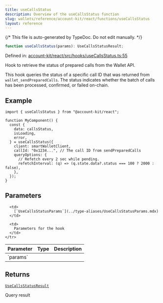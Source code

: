```yaml
---
title: useCallsStatus
description: Overview of the useCallsStatus function
slug: wallets/reference/account-kit/react/functions/useCallsStatus
layout: reference
---
```


{/* This file is auto-generated by TypeDoc. Do not edit manually. */}

```ts
function useCallsStatus(params): UseCallsStatusResult;
```

Defined in: [account-kit/react/src/hooks/useCallsStatus.ts:55](https://github.com/alchemyplatform/aa-sdk/blob/153785ddc87beb160382c2bae7dbafa4a66ade9a/account-kit/react/src/hooks/useCallsStatus.ts#L55)

Hook to retrieve the status of prepared calls from the Wallet API.

This hook queries the status of a specific call ID that was returned from `wallet_sendPreparedCalls`.
The status indicates whether the batch of calls has been processed, confirmed, or failed on-chain.

## Example

```tsx twoslash
import { useCallsStatus } from "@account-kit/react";

function MyComponent() {
  const {
    data: callsStatus,
    isLoading,
    error,
  } = useCallsStatus({
    client: smartWalletClient,
    callId: "0x1234...", // The call ID from sendPreparedCalls
    queryOptions: {
      // Refetch every 2 sec while pending.
      refetchInterval: (q) => (q.state.data?.status === 100 ? 2000 : false),
    },
  });
}
```

## Parameters

<table>
  <thead>
    <tr>
      <th align="left">Parameter</th>
      <th align="left">Type</th>
      <th align="left">Description</th>
    </tr>
  </thead>

  <tbody>
    <tr>
      <td>
        `params`
      </td>

      <td>
        [`UseCallsStatusParams`](../type-aliases/UseCallsStatusParams.mdx)
      </td>

      <td>
        Parameters for the hook
      </td>
    </tr>

  </tbody>
</table>

## Returns

[`UseCallsStatusResult`](../type-aliases/UseCallsStatusResult.mdx)

Query result
